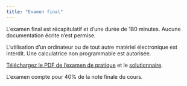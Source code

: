```yaml
---
title: "Examen final"
---
```


L’examen final est récapitulatif et d'une durée de 180 minutes. Aucune documentation écrite n’est permise.

L’utilisation d’un ordinateur ou de tout autre matériel électronique est interdit. Une calculatrice non
programmable est autorisée.

[Téléchargez le PDF de l'examen de pratique](MATH60602-examen_final_pratique.pdf) et le [solutionnaire](MATH60602-examen_final_pratique_solutions.pdf).

L'examen compte pour 40% de la note finale du cours.

